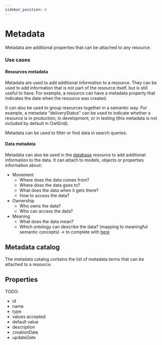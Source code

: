 ```yaml
---
sidebar_position: 6
---
```



# Metadata

Metadata are additional properties that can be attached to any resource.

### Use cases

#### Resources metadata

Metadata are used to add additional information to a resource. They can be used to add information that is not part of the resource itself, but is still useful to have. For example, a resource can have a metadata property that indicates the date when the resource was created.

It can also be used to group resources together in a semantic way. For example, a metadata "deliveryStatus" can be used to indicate whether a resource is in production, in development, or in testing (this metadata is not included by default in OwlGrid).

Metadata can be used to filter or find data in search queries.

#### Data metadata

Metadata can also be used in the [database](/docs/resources/owl-database/introduction) resource to add additional information to the data. It can attach to models, objects or properties information about:
- Movement
    - Where does the data comes from?
    - Where does the data goes to?
    - What does the data when it gets there?
    - How to access the data?
- Ownership
    - Who owns the data?
    - Who can access the data?
- Meaning
    - What does the data mean?
    - Which ontology can describe the data? (mapping to meaningful semantic concepts) -> to complete with [here](https://blog.palantir.com/ontology-finding-meaning-in-data-palantir-rfx-blog-series-1-399bd1a5971b)

## Metadata catalog

The metadata catalog contains the list of metadata terms that can be attached to a resource. 

## Properties

TODO:
- id
- name
- type
- values accepted
- default value
- description
- creationDate
- updateDate